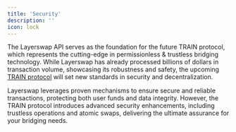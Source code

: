 ```yaml
---
title: 'Security'
description: ''
icon: lock
---
```


The Layerswap API serves as the foundation for the future TRAIN protocol, which represents the cutting-edge in permissionless & trustless bridging technology. While Layerswap has already processed billions of dollars in transaction volume, showcasing its robustness and safety, the upcoming [TRAIN protocol](https://docs.train.tech) will set new standards in security and decentralization.

Layerswap leverages proven mechanisms to ensure secure and reliable transactions, protecting both user funds and data integrity. However, the TRAIN protocol introduces advanced security enhancements, including trustless operations and atomic swaps, delivering the ultimate assurance for your bridging needs.